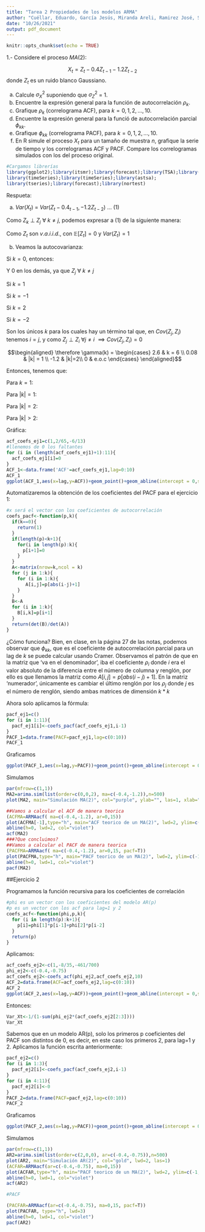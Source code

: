 ```yaml
---
title: "Tarea 2 Propiedades de los modelos ARMA"
author: "Cuéllar, Eduardo, García Jesús, Miranda Areli, Ramirez José, Saldaña Ricardo "
date: "10/26/2021"
output: pdf_document
---
```


```r
knitr::opts_chunk$set(echo = TRUE)
```
1.- Considere el proceso $MA(2)$:

$$ X_t = Z_t - 0.4Z_{t-1} - 1.2Z_{t-2} $$
donde ${Z_{t}}$ es un ruido blanco Gaussiano.

(a) Calcule $\sigma^{2}_{X}$ suponiendo que $\sigma^{2}_{Z}$ = 1.
(b) Encuentre la expresión general para la función de autocorrelación $\rho_{k}$.
(c) Grafique $\rho_{k}$ (correlograma ACF), para $k= 0,1,2,...,10$.
(d) Encuentre la expresión general para la funció de autocorrelación parcial $\phi_{kk}$.
(e) Grafique $\phi_{kk}$ (correlograma PACF), para $k = 0,1,2,...,10$.
(f) En R simule el proceso ${X_{t}}$ para un tamaño de muestra $n$, grafique la serie de tiempo y los correlogramas ACF y PACF.
Compare los correlogramas simulados con los del proceso original.

```r
#Cargamos librerías
library(ggplot2);library(itsmr);library(forecast);library(TSA);library(lmtest)
library(timeSeries);library(timeSeries);library(astsa);
library(tseries);library(forecast);library(nortest)
```

Respueta: 

a) $Var$($X_{t}$) = $Var(Z_{t} - 0.4_{t-1}, - 1.2Z_{t-2})$ $\dots$ (1)

Como $Z_{k}$ $\perp$ $Z_{j}$ $\forall$ $k \ne j$, podemos expresar a (1) de la siguiente manera:

 
\begin{align*} &= Var(Z_{t}) + Var(-0.4 Z_{t-1}) + Var(-1.2Z_{t-2})\\ 
               &=  Var(Z_{t}) + (-0.4)^{2} Var(Z_{t-1}) + (-1.2)^{2} Var(Z_{t-2}) \dots (2)
\end{align*}

Como $Z_{t}$ son $v.a.i.i.d.$, con $\mathbb{E}[Z_{t}] = 0$ y $Var(Z_{t}) = 1$

 
\begin{align*}(2) &= 1 + (.16)(1) + (1.44)(1)\\
                  &= 1 + .16 + 1.44\\ 
                  &= 2.6  Cov(Z_{t} - 1.4Z_{t-1} - 1.2Z_{t-2}, Z_{t+k} - 0.4Z_{t-1+k} - Z_{t-2+k}) 
\end{align*}

    
    
b) Veamos la autocovarianza:

 
\begin{align*} \gamma(k) &= Cov(X_{t}, X_{t+k})\\ 
                         &= Cov(Z_{t} - 0.4Z_{t-1} - 1.2Z_{t-2}, Z_{t+k} - 0.4Z_{t-1+k} - 1.2Z_{t-2+k})\\
                         &= Cov(Z_{t}, Z{_t+k}) - 0.4 Cov(Z_{t}, Z_{t+k-1}) - 1.2 Cov(Z_{t}, Z_{t+k-2})\\
                         &-0.4 Cov(Z_{t-1},Z_{t+k}) + .16Cov(Z_{t-1},Z_{t+k-1}) + .48Cov(Z_{t-1}, Z_{t+k-2})\\
                         &-1.2Cov(Z_{t-2}, Z_{t+k}) + .48 Cov(Z_{t-2}, Z_{t+k_1}) + 1.44 Cov(Z_{t-2}, Z_{t+k-2})
\end{align*}

    
  
Si $k = 0$, entonces:


\begin{align*} \gamma(0) &= Cov(Z_{t}, Z_{t}) + .16 Cov(Z_{t-1}, Z_{t+k-1}) + 1.44 Cov(Z_{t-2}, Z_{t+k-2})\\
                         &= Var(Z_{t}) + .16Var(Z_{t}) + 1.44 Var(Z_{t})\\ 
                         &= 2.6\\
                         &= Var(X_{t}).
\end{align*}

    
Y 0 en los demás, ya que $Z_{j}$ $\forall$ $k \ne j$

Si $k = 1$ 

 
\begin{align*} \gamma(1) &= -0.4Cov(Z_{t}, Z_{t+1-1}) + .48 Cov(Z_{t-1}, Z_{t+1-2})\\
                         &= -0.4Cov(Z_{t}, Z_{t}) + .48 Cov(Z_{t-1}, Z_{t-1})\\ 
                         &= -0.4Var(Z_{t}) + .48 Var(Z_{t})\\
                         &= -0.4 + .48\\
                         &= .08
\end{align*}

Si $k = -1$ 

 
\begin{align*} \gamma(-1) &= -0.4Cov(Z_{t-1}, Z_{t-1}) + .48 Cov(Z_{t-2}, Z_{t-1-1})\\
                          &= -0.4Cov(Z_{t-1}, Z_{t-1}) + .48 Cov(Z_{t-2}, Z_{t-2})\\ 
                          &= -0.4Var(Z_{t}) + .48 Var(Z_{t})\\
                          &= -0.4 + .48\\
                          &= .08
\end{align*}

Si $k = 2$ 

 
\begin{align*} \gamma(2) &= -1.2Cov(Z_{t}, Z_{t+2-2})\\
                         &= -1.2Cov(Z_{t}, Z_{t})\\ 
                         &= -1.2Var(Z_{t})\\
                         &= -1.2\\
\end{align*}


Si $k = -2$ 

 
\begin{align*} \gamma(-2) &= -1.2Cov(Z_{t-2}, Z_{t-2})\\
                          &= -1.2Cov(Z_{t-2}, Z_{t-2})\\ 
                          &= -1.2Var(Z_{t})\\
                          &= -1.2\\
\end{align*}


Son los únicos $k$ para los cuales hay un término tal que, en $Cov(Z_{j}, Z_{i})$ tenemos $i = j$, y como $Z_{j} \perp Z_{i}$ $\forall j \ne i$ $\implies  Cov(Z_{j}, Z_{i}) = 0$

$$\begin{aligned} \therefore \gamma(k) = \begin{cases} 
                             2.6   & k = 6 \\
                             0.08 & |k| = 1 \\
                            -1.2 &  |k|=2\\
                             0 & e.o.c
                            \end{cases}
\end{aligned}$$

Entonces, tenemos que:

Para $k = 1$:

\begin{align*} \rho_{k} = 1 
\end{align*}

Para $|k| = 1$:

\begin{align*} \rho_{k} = \frac{0.08}{2.6}
                        &= \frac{2}{65}
\end{align*}

Para $|k| = 2$:

\begin{align*} \rho_{k} = \frac{-1.2}{2.6}
                        &= \frac{-6}{13}
\end{align*}

Para $|k| > 2$:

\begin{align*} \rho_{k} = 0 
\end{align*}


Gráfica:
```r
acf_coefs_ej1=c(1,2/65,-6/13)
#llenemos de 0 los faltantes
for (i in (length(acf_coefs_ej1)+1):11){
  acf_coefs_ej1[i]=0
}
ACF_1<-data.frame('ACF'=acf_coefs_ej1,lag=0:10)
ACF_1
ggplot(ACF_1,aes(x=lag,y=ACF))+geom_point()+geom_abline(intercept = 0,slope=0,color='red')
```


Automatizaremos la obtención de los coeficientes del PACF para el ejercicio 1:
```r
#x será el vector con los coeficientes de autocorrelación
coefs_pacf<-function(p,k){
  if(k==0){
    return(1)
  }
  if(length(p)<k+1){
    for(i in length(p):k){
      p[i+1]=0
    }
  }
  A<-matrix(nrow=k,ncol = k)
  for (j in 1:k){
    for (i in 1:k){
       A[i,j]=p[abs(i-j)+1]
    }
  }
  B<-A
  for (i in 1:k){
    B[i,k]=p[i+1]
  }
  return(det(B)/det(A))
}
```
¿Cómo funciona? Bien, en clase, en la página 27 de las notas, podemos observar
que $\phi_{kk}$, que es el coeficiente de autocorrelación parcial para un lag de $k$
se puede calcular usando Cramer. Observamos el patrón de que en la matriz que 
'va en el denominador', iba el coeficiente $\rho_{i}$ donde $i$ era el valor absoluto
de la diferencia entre el número de columna y renglón, por ello es que llenamos la
matriz como $A[i,j]=p[abs(i-j)+1]$. En la matriz 'numerador', únicamente es cambiar
el último renglón por los $\rho_j$ donde $j$ es el número de renglón, siendo ambas
matrices de dimensión $k*k$

Ahora solo aplicamos la fórmula:
```r
pacf_ej1=c()
for (i in 1:11){
  pacf_ej1[i]<-coefs_pacf(acf_coefs_ej1,i-1)
}
PACF_1=data.frame(PACF=pacf_ej1,lag=c(0:10))
PACF_1
```

Graficamos

```r
ggplot(PACF_1,aes(x=lag,y=PACF))+geom_point()+geom_abline(intercept = 0,slope=0,color='red')
```

Simulamos 
```r
par(mfrow=c(1,1))
MA2=arima.sim(list(order=c(0,0,2), ma=c(-0.4,-1.2)),n=500)
plot(MA2, main="Simulación MA(2)", col="purple", ylab="", las=1, xlab="Tiempo")

##Vamos a calcular el ACF de manera teorica 
(ACFMA=ARMAacf( ma=c(-0.4,-1.2), ar=0,15))
plot(ACFMA[-1],type="h", main="ACF teorico de un MA(2)", lwd=2, ylim=c(-1,1), las=1)
abline(h=0, lwd=2, col="violet")
acf(MA2)
###?Que concluimos?
##Vamos a calcular el PACF de manera teorica 
(PACFMA=ARMAacf( ma=c(-0.4,-1.2), ar=0,15, pacf=T))
plot(PACFMA,type="h", main="PACF teorico de un MA(2)", lwd=2, ylim=c(-1,1), las=1)
abline(h=0, lwd=1, col="violet")
pacf(MA2)
```

##Ejercicio 2

Programamos la función recursiva para los coeficientes de correlación
```r
#phi es un vector con los coeficientes del modelo AR(p)
#p es un vector con los acf para lag=1 y 2
coefs_acf<-function(phi,p,k){
  for (i in length(p):k+1){
    p[i]=phi[1]*p[i-1]+phi[2]*p[i-2]
  }
  return(p)
}
```
Aplicamos:
```r
acf_coefs_ej2<-c(1,-8/35,-461/700)
phi_ej2<-c(-0.4,-0.75)
acf_coefs_ej2<-coefs_acf(phi_ej2,acf_coefs_ej2,10)
ACF_2=data.frame(ACF=acf_coefs_ej2,lag=c(0:10))
ACF_2
ggplot(ACF_2,aes(x=lag,y=ACF))+geom_point()+geom_abline(intercept = 0,slope=0,color='red')
```

Entonces:
```r
Var_Xt<-1/(1-sum(phi_ej2*(acf_coefs_ej2[2:3])))
Var_Xt
```
Sabemos que en un modelo AR(p), solo los primeros p coeficientes del PACF
son distintos de 0, es decir, en este caso los primeros 2, para lag=1 y 2.
Aplicamos la función escrita anteriormente:
```r
pacf_ej2=c()
for (i in 1:3){
  pacf_ej2[i]<-coefs_pacf(acf_coefs_ej2,i-1)
}
for (i in 4:11){
  pacf_ej2[i]<-0
}
PACF_2=data.frame(PACF=pacf_ej2,lag=c(0:10))
PACF_2
```
Graficamos

```r
ggplot(PACF_2,aes(x=lag,y=PACF))+geom_point()+geom_abline(intercept = 0,slope=0,color='red')
```

Simulamos
```r
par(mfrow=c(1,1))
AR2=arima.sim(list(order=c(2,0,0), ar=c(-0.4,-0.75)),n=500)
plot(AR2, main="Simulación AR(2)", col="gold", lwd=2, las=1)
(ACFAR=ARMAacf(ar=c(-0.4,-0.75), ma=0,15))
plot(ACFAR,type="h", main="PACF teorico de un MA(2)", lwd=2, ylim=c(-1,1), las=1)
abline(h=0, lwd=1, col="violet")
acf(AR2)

#PACF

(PACFAR=ARMAacf(ar=c(-0.4,-0.75), ma=0,15, pacf=T))
plot(PACFAR, type="h", lwd=3)
abline(h=0, lwd=1, col="violet")
pacf(AR2)
```


